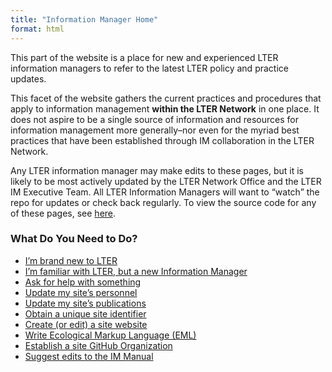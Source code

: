 ```yaml
---
title: "Information Manager Home"
format: html
---
```


This part of the website is a place for new and experienced LTER information managers to refer to the latest LTER policy and practice updates.

This facet of the website gathers the current practices and procedures that apply to information management **within the LTER Network** in one place. It does not aspire to be a single source of information and resources for information management more generally--nor even for the myriad best practices that have been established through IM collaboration in the LTER Network. 

Any LTER information manager may make edits to these pages, but it is likely to be most actively updated by the LTER Network Office and the LTER IM Executive Team. All LTER Information Managers will want to "watch" the repo for updates or check back regularly. To view the source code for any of these pages, see [here](https://github.com/lter/docs-network/tree/main/im). 

### What Do You Need to Do?

- [I'm brand new to LTER](https://lter.github.io/docs-network/im/new-to-lter.html)
- [I'm familiar with LTER, but a new Information Manager](http://lter.github.io/docs-network/im/new-to-im.html)
- [Ask for help with something](http://lter.github.io/docs-network/im/getting-help.html)
- [Update my site's personnel](http://lter.github.io/docs-network/im/site-personnel.html)
- [Update my site's publications](https://lter.github.io/docs-network/im/site-publications.html)
- [Obtain a unique site identifier](https://lter.github.io/docs-network/im/site-identifier.html)
- [Create (or edit) a site website](https://lter.github.io/docs-network/im/site-websites.html)
- [Write Ecological Markup Language (EML)](https://lter.github.io/docs-network/im/eml.html)
- [Establish a site GitHub Organization](https://lter.github.io/docs-network/im/github-organization-recs.html)
- [Suggest edits to the IM Manual](https://lter.github.io/docs-network/im/edits.html)
